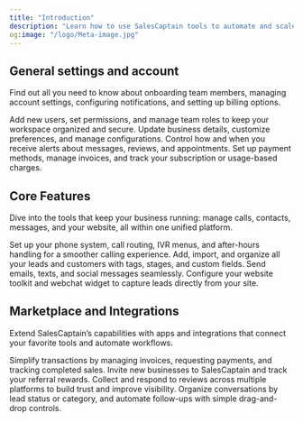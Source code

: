 ```yaml
---
title: "Introduction"
description: "Learn how to use SalesCaptain tools to automate and scale your business enterprise and customer communication."
og:image: "/logo/Meta-image.jpg"
---
```


## General settings and account

Find out all you need to know about onboarding team members, managing account settings, configuring notifications, and setting up billing options.

<Columns cols={2}>
  <Card title="Team Members" icon="contact" color="#3b82f6" href="/General/Account/Managing-Users">
    Add new users, set permissions, and manage team roles to keep your workspace organized and secure.
  </Card>
  <Card title="Account" icon="settings-2" color="#3b82f6" href="/General/Account/Account-Settings">
    Update business details, customize preferences, and manage configurations.
  </Card>
  <Card title="Notifications" icon="message-square-warning" color="#3b82f6" href="/General/Account/Notifications">
    Control how and when you receive alerts about messages, reviews, and appointments.
  </Card>
  <Card title="Billing" icon="receipt" color="#3b82f6" href="/General/Account/Billing">
    Set up payment methods, manage invoices, and track your subscription or usage-based charges.
  </Card>
</Columns>

## Core Features

Dive into the tools that keep your business running: manage calls, contacts, messages, and your website, all within one unified platform.

<Columns cols={2}>
  <Card title="Call Flows" icon="workflow" color="#3b82f6" href="/Core-Features/Calls/Call-Flows/Creating-Call-Flows">
    Set up your phone system, call routing, IVR menus, and after-hours handling for a smoother calling experience.
  </Card>
  <Card title="Contacts" icon="contact-round" color="#3b82f6" href="/Core-Features/Contacts/Adding-Contacts">
    Add, import, and organize all your leads and customers with tags, stages, and custom fields.
  </Card>
  <Card title="Messaging & Inbox " icon="message-circle-more" color="#3b82f6" href="/Core-Features/Messaging-and-Inbox/Inbox/Inbox-Overview">
    Send emails, texts, and social messages seamlessly.
  </Card>
  <Card title="Website Tools" icon="hammer" color="#3b82f6" href="/Core-Features/Website/Website-Toolkit">
    Configure your website toolkit and webchat widget to capture leads directly from your site.
  </Card>
</Columns>

## Marketplace and Integrations

Extend SalesCaptain’s capabilities with apps and integrations that connect your favorite tools and automate workflows.

<Columns cols={2}>
  <Card title="Payments" icon="receipt-text" color="#3b82f6" href="/Marketplace-and-Integrations/Applications/Payments">
    Simplify transactions by managing invoices, requesting payments, and tracking completed sales.
  </Card>
  <Card title="Referrals" icon="heart-handshake" color="#3b82f6" href="/Marketplace-and-Integrations/Applications/Referrals">
    Invite new businesses to SalesCaptain and track your referral rewards.
  </Card>
  <Card title="Reviews" icon="message-square" color="#3b82f6" href="/Marketplace-and-Integrations/Applications/Reviews">
    Collect and respond to reviews across multiple platforms to build trust and improve visibility.
  </Card>
  <Card title="Stages" icon="align-start-vertical" color="#3b82f6" href="/Marketplace-and-Integrations/Applications/Stages">
    Organize conversations by lead status or category, and automate follow-ups with simple drag-and-drop controls.
  </Card>
</Columns>